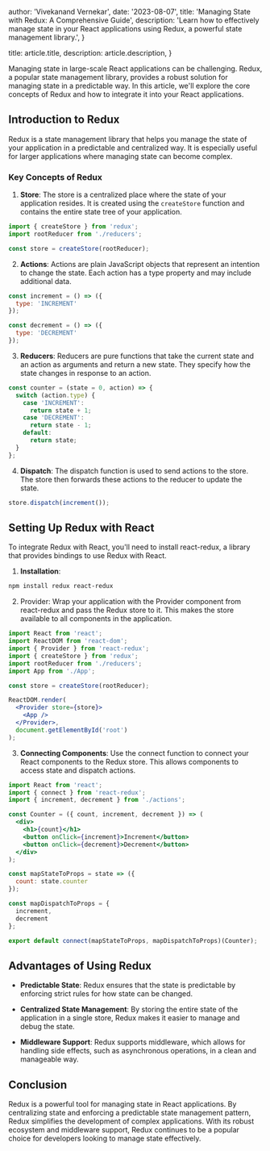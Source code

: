 
  author: 'Vivekanand Vernekar',
  date: '2023-08-07',
  title: 'Managing State with Redux: A Comprehensive Guide',
  description:
    'Learn how to effectively manage state in your React applications using Redux, a powerful state management library.',
}

  title: article.title,
  description: article.description,
}


Managing state in large-scale React applications can be challenging. Redux, a popular state management library, provides a robust solution for managing state in a predictable way. In this article, we'll explore the core concepts of Redux and how to integrate it into your React applications.

## Introduction to Redux

Redux is a state management library that helps you manage the state of your application in a predictable and centralized way. It is especially useful for larger applications where managing state can become complex.

### Key Concepts of Redux

1. **Store**:
   The store is a centralized place where the state of your application resides. It is created using the `createStore` function and contains the entire state tree of your application.

```jsx
import { createStore } from 'redux';
import rootReducer from './reducers';

const store = createStore(rootReducer);
```
2. **Actions**:
  Actions are plain JavaScript objects that represent an intention to change the state. 
  Each action has a type property and may include additional data.

```jsx
const increment = () => ({
  type: 'INCREMENT'
});

const decrement = () => ({
  type: 'DECREMENT'
});
```

3. **Reducers**:
Reducers are pure functions that take the current state and an action as arguments and return a new state. 
They specify how the state changes in response to an action.

```jsx
const counter = (state = 0, action) => {
  switch (action.type) {
    case 'INCREMENT':
      return state + 1;
    case 'DECREMENT':
      return state - 1;
    default:
      return state;
  }
};
```

4. **Dispatch**:
The dispatch function is used to send actions to the store. 
The store then forwards these actions to the reducer to update the state.
```jsx
store.dispatch(increment());
```

## Setting Up Redux with React
To integrate Redux with React, you'll need to install react-redux, a library that provides bindings 
to use Redux with React.

1. **Installation**:
```bash
npm install redux react-redux
```
2. Provider:
Wrap your application with the Provider component from react-redux and pass the Redux store to it. 
This makes the store available to all components in the application.
```jsx
import React from 'react';
import ReactDOM from 'react-dom';
import { Provider } from 'react-redux';
import { createStore } from 'redux';
import rootReducer from './reducers';
import App from './App';

const store = createStore(rootReducer);

ReactDOM.render(
  <Provider store={store}>
    <App />
  </Provider>,
  document.getElementById('root')
);
```
3. **Connecting Components**:
Use the connect function to connect your React components to the Redux store. 
This allows components to access state and dispatch actions.
```jsx
import React from 'react';
import { connect } from 'react-redux';
import { increment, decrement } from './actions';

const Counter = ({ count, increment, decrement }) => (
  <div>
    <h1>{count}</h1>
    <button onClick={increment}>Increment</button>
    <button onClick={decrement}>Decrement</button>
  </div>
);

const mapStateToProps = state => ({
  count: state.counter
});

const mapDispatchToProps = {
  increment,
  decrement
};

export default connect(mapStateToProps, mapDispatchToProps)(Counter);
```
## Advantages of Using Redux

- **Predictable State**:
Redux ensures that the state is predictable by enforcing strict rules for how state can be changed.

- **Centralized State Management**:
By storing the entire state of the application in a single store, Redux makes it easier to manage and debug the state.

- **Middleware Support**:
Redux supports middleware, which allows for handling side effects, such as asynchronous operations, in a clean and manageable way.

## Conclusion
Redux is a powerful tool for managing state in React applications. By centralizing state and enforcing a predictable state management pattern, Redux simplifies the development of complex applications. With its robust ecosystem and middleware support, Redux continues to be a popular choice for developers looking to manage state effectively.
